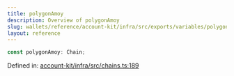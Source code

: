 ```yaml
---
title: polygonAmoy
description: Overview of polygonAmoy
slug: wallets/reference/account-kit/infra/src/exports/variables/polygonAmoy
layout: reference
---
```


```ts
const polygonAmoy: Chain;
```

Defined in: [account-kit/infra/src/chains.ts:189](https://github.com/alchemyplatform/aa-sdk/blob/08da565ff1e1b5bcae4581d79993c4ed9e522c16/account-kit/infra/src/chains.ts#L189)
